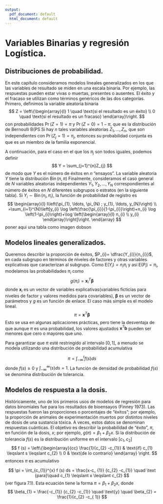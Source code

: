 ```yaml
---
output:
  pdf_document: default
  html_document: default
---
```

# Variables Binarias y regresión Logística.
## Distribuciones de probabilidad.
En este capítulo consideramos modelos lineales generalizados en los que las variables de resultado se miden en una escala binaria. Por ejemplo, las respuestas pueden estar vivas o muertas, presentes o ausentes. El éxito y el fracaso se utilizan como términos genéricos de las dos categorías. Primero, definimos la variable aleatoria binaria
$$
Z = \left\{\begin{array}{l}
1 \quad \text{si el resultado es un éxito} \\
0 \quad \text{si el resultado es un fracaso}
\end{array}\right.
$$
con probabilidades $\operatorname{Pr}(Z=1) =\pi$ y $\operatorname{Pr}(Z=0) = 1-\pi$, que es la distribución de Bernoulli $\mathrm{B}$(\pi PS Si hay $n$ tales variables aleatorias $Z_{1}, \ldots,Z_{n}$, que son independientes con $\operatorname{Pr}\left(Z_{j} =1\right) = \pi_{j}$, entonces su probabilidad conjunta es
\begin{equation}
\prod_{j=1}^{n} \pi_{j}^{z_{j}}\left(1-\pi_{j} \right)^{1-z_{j}} = \exp\left[\sum_{j=1}^{n}z_{j}\log\left(\frac{\pi_{j}} {1- \pi_{j}} \right) + \sum_{j=1}^{n} \log\left(1-\pi_{j}\right)\right]
\end{equation}
que es un miembro de la familia exponencial.  

A continuación, para el caso en el que los $\pi_{j}$ son todos iguales, podemos definir
$$
Y = \sum_{j=1}^{n}Z_{j}
$$
de modo que $Y$ es el número de éxitos en $n$ "ensayos". La variable aleatoria $Y$ tiene la distribución $\operatorname{Bin}(n, \pi)$
\begin{equation}
\operatorname{Pr}(Y = y) = \left(\begin{array}{l}
n\\
y
\end{array}\right) \pi^{y}(1- \pi)^{n-y}, \quad y = 0,1, \ldots, n
\end{equation}
Finalmente, consideramos el caso general de $N$ variables aleatorias independientes 
$Y_{1}, Y_{2}, \ldots, Y_{N}$ correspondientes al número de éxitos en $N$ diferentes subgrupos o estratos (en la siguiente tabla). Si $Y_{i}\sim \operatorname{Bin} \left(n_{i}, \pi_{i}\right)$, la función de probabilidad de registro es
$$
\begin{array}{l}
l\left(\pi_{1}, \ldots, \pi_{N} ; y_{1}, \ldots, y_{N}\right) \\
=\sum_{i=1}^{N}\left[y_{i} \log \left(\frac{\pi_{i}}{1-\pi_{i}}\right)+n_{i} \log \left(1-\pi_{i}\right)+\log \left(\begin{array}{l}
n_{i} \\
y_{i}
\end{array}\right]\right.
\end{array}
$$
poner aqui una tabla como imagen dobson

## Modelos lineales generalizados.
Queremos describir la proporción de éxitos, $P_{i}= \dfrac{Y_{i}}{n_{i}}$, en cada subgrupo en términos de niveles de factores y otras variables explicativas que caracterizan al subgrupo. Como $\mathrm{E}\left(Y_{i}\right)=n_{i} \pi_{i}$ y así $\mathrm{E} \left(P_{i}\right)=\pi_{i}$, modelamos las probabilidades $\pi_{i}$ como
$$
g\left(\pi_{i}\right)=\mathbf{x}_{i}^{T}\boldsymbol{\beta}
$$
donde $\mathbf{x}_{i}$ es un vector de variables explicativas(variables ficticias para niveles de factor y valores medidos para covariables), $\boldsymbol{\beta}$ es un vector de parámetros y $g$ es un función de enlace. El caso más simple es el modelo lineal.
$$
\pi=\mathbf{x}^{T}\boldsymbol{\beta}
$$
Esto se usa en algunas aplicaciones prácticas, pero tiene la desventaja de que aunque $\pi$ es una probabilidad, los valores ajustados $\mathbf{x}^ {T}\mathbf{b}$ pueden ser menores que cero o mayores que uno.

Para garantizar que $\pi$ esté restringido al intervalo $[0,1]$, a menudo se modela utilizando una distribución de probabilidad acumulativa  

$$
\pi=\int_{-\infty}^{t}f(s)ds
$$
donde $f(s)\geqslant 0$ y $\int_{-\infty}^{\infty}(s)ds=1$. La función de densidad de probabilidad $f(s)$ se denomina distribución de tolerancia.   

## Modelos de respuesta a la dosis.  


Históricamente, uno de los primeros usos de modelos de regresión para datos binomiales fue para los resultados de bioensayos (Finney 1973). Las respuestas fueron las proporciones o porcentajes de "éxitos"; por ejemplo, la proporción de animales de experimentación muertos por distintos niveles de dosis de una sustancia tóxica. A veces, estos datos se denominan respuestas cuánticas. El objetivo es describir la probabilidad de "éxito", $\pi$, en función de la dosis, $x$; por ejemplo, $g(\pi) = \beta_{1} + \beta_{2}x$. Si la distribución de tolerancia $f(s)$ es la distribución uniforme en el intervalo $\left[c_{1}, c_{2}\right]$
$$
f (s) = \left\{\begin{array}{cc}
\frac{1}{c_{2} -c_{1}} & \text{if} c_{1} \leqslant s \leqslant c_{2} \\
0 & \text{de lo contrario}
\end{array} \right.
$$
entonces $\pi$ es acumulativo  

$$
\pi = \int_{c_{1}}^{x} f (s) ds = \frac{x-c_ {1}} {c_{2} -c_{1}} \quad \text {para}\quad  c_{1} \leqslant x \leqslant c_{2}
$$
(ver figura $7.1$). Esta ecuación tiene la forma $\pi=\beta_{1} + \beta_{2}x$, donde
$$
\beta_{1} = \frac{-c_{1}} {c_{2} -c_{1}} \quad \text{y} \quad \beta_{2} = \frac{1}{c_{2} -c_{ 1}}
$$

